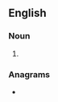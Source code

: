 {{also|rubéolas}}
==English==

===Noun===
{{head|en|noun plural form}}

# {{plural of|rubeola|lang=en}}

===Anagrams===
* {{anagrams|en|rousable}}
